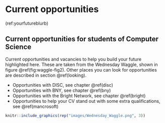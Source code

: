 # Current opportunities {#opportunities}

(ref:yourfutureblurb)

## Current opportunities for students of Computer Science

Current opportunities and vacancies to help you build your future highlighted here. These are taken from the Wednesday Waggle, shown in figure \@ref(fig:waggle-fig2). Other places you can look for opportunities are described in section \@ref(looking).

* Opportunities with DISC, see chapter \@ref(disc)
* Opportunities with BNY, see chapter \@ref(bny)
* Opportunities with the Bright Network, see chapter \@ref(bright)
* Opportunities to help your CV stand out with some extra qualifications, see \@ref(mancrosoft)

```r
knitr::include_graphics(rep("images/Wednesday_Waggle.png", 3))
```
